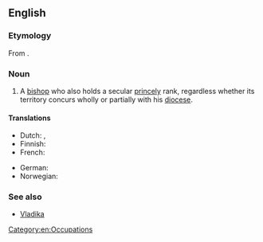 ==English==
{{wikipedia|Prince-Bishop}}

===Etymology===
From {{compound|prince|tr1=ruler|bishop|lang=en}}.

===Noun===
{{en-noun|head=[[prince]] [[bishop]]}}

# A [[bishop]] who also holds a secular [[princely]] rank, regardless whether its territory concurs wholly or partially with his [[diocese]].

====Translations====
{{trans-top|bishop who also holds a secular princely rank}}
* Dutch: {{t|nl|Prins-bisschop|m}}, {{t|nl|Vorst-bisschop|m}}
* Finnish: {{t|fi|ruhtinaspiispa}}
* French: {{t|fr|Prince-évêque|m}}
{{trans-mid}}
* German: {{t|de|Fürstbisschof|m}}
* Norwegian: {{t|no|fyrstbiskop|m}}
{{trans-bottom}}

===See also===
* [[Vladika]]

[[Category:en:Occupations]]